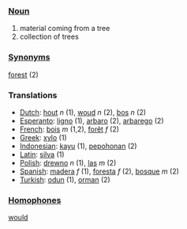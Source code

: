 ===[[Noun]]===
#material coming from a tree
#collection of trees

===[[Synonym]]s===
[[forest]] (2)

===Translations===
*[[Dutch]]: [[hout]] ''n'' (1), [[woud]] ''n'' (2), [[bos]] ''n'' (2)
*[[Esperanto]]: [[ligno]] (1), [[arbaro]] (2), [[arbarego]] (2)
*[[French]]: [[bois]] ''m'' (1,2), [[forêt]] ''f'' (2)
*[[Greek]]: [[xylo]] (1)
*[[Indonesian]]: [[kayu]] (1), [[pohon|pepohonan]] (2)
*[[Latin]]: [[silva]] (1)
*[[Polish]]: [[drewno]] ''n'' (1), [[las]] ''m'' (2)
*[[Spanish]]: [[madera]] ''f'' (1), [[foresta]] ''f'' (2), [[bosque]] ''m'' (2)
*[[Turkish]]: [[odun]] (1), [[orman]] (2)

===[[Homophone]]s===

[[would]]
